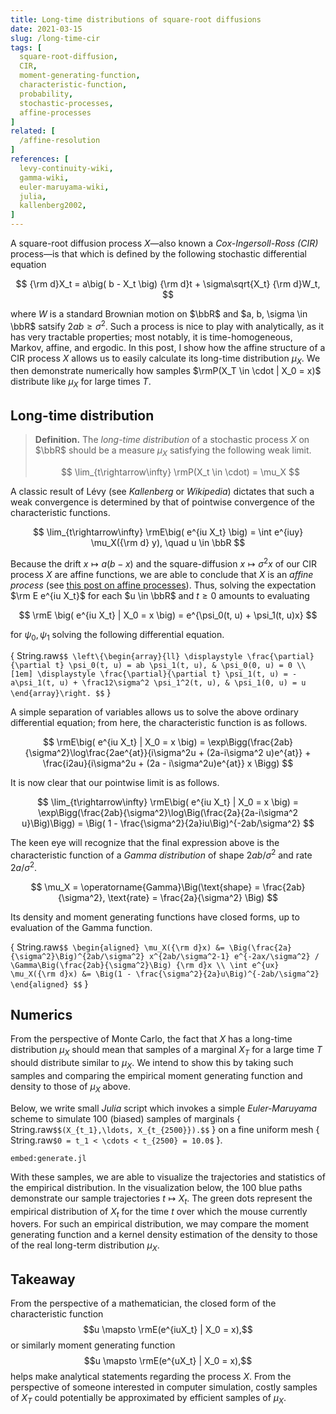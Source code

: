```yaml
---
title: Long-time distributions of square-root diffusions
date: 2021-03-15
slug: /long-time-cir
tags: [
  square-root-diffusion, 
  CIR, 
  moment-generating-function, 
  characteristic-function, 
  probability,
  stochastic-processes,
  affine-processes
]
related: [
  /affine-resolution
]
references: [
  levy-continuity-wiki,
  gamma-wiki,
  euler-maruyama-wiki,
  julia,
  kallenberg2002,
]
---
```



A square-root diffusion process $X$&mdash;also known a *Cox-Ingersoll-Ross (CIR)* process&mdash;is that which is defined by the following stochastic differential equation

$$ {\rm d}X_t = a\big( b - X_t \big) {\rm d}t + \sigma\sqrt{X_t} {\rm d}W_t, $$

where $W$ is a standard Brownian motion on $\bbR$ and $a, b, \sigma \in \bbR$ satsify $2ab \geq \sigma^2$.
Such a process is nice to play with analytically, as it has very tractable properties; most notably, it is time-homogeneous, Markov, affine, and ergodic.
In this post, I show how the affine structure of a CIR process $X$ allows us to easily calculate its long-time distribution $\mu_X$.
We then demonstrate numerically how samples $\rmP(X_T \in \cdot | X_0 = x)$ distribute like $\mu_X$ for large times $T$.

## Long-time distribution

> **Definition.** The *long-time distribution* of a stochastic process $X$ on $\bbR$ should be a measure $\mu_X$ satisfying the following weak limit.
>
> $$ \lim_{t\rightarrow\infty} \rmP(X_t \in \cdot) = \mu_X $$

A classic result of L&eacute;vy (see <Cite bibKey="kallenberg2002">Kallenberg</Cite> or <Cite bibKey="levy-continuity-wiki">Wikipedia</Cite>) dictates that such a weak convergence is determined by that of pointwise convergence of the characteristic functions.

$$ \lim_{t\rightarrow\infty} \rmE\big( e^{iu X_t} \big) = \int e^{iuy} \mu_X({\rm d} y), \quad u \in \bbR $$

Because the drift $x \mapsto a(b - x)$ and the square-diffusion $x \mapsto \sigma^2 x$ of our CIR process $X$ are affine functions, we are able to conclude that $X$ is an *affine process* (see [this post on affine processes](/affine-resolution)).
Thus, solving the expectation $\rm E e^{iu X_t}$ for each $u \in \bbR$ and $t \geq 0$ amounts to evaluating

$$ \rmE \big( e^{iu X_t} | X_0 = x \big) = e^{\psi_0(t, u) + \psi_1(t, u)x} $$

for $\psi_0, \psi_1$ solving the following differential equation.

<span>{ 
  String.raw`$$
    \left\{\begin{array}{ll}
      \displaystyle \frac{\partial}{\partial t} \psi_0(t, u) = ab \psi_1(t, u), & \psi_0(0, u) = 0 \\[1em]
      \displaystyle \frac{\partial}{\partial t} \psi_1(t, u) = -a\psi_1(t, u) + \frac12\sigma^2 \psi_1^2(t, u), & \psi_1(0, u) = u 
    \end{array}\right.
  $$`
}</span>

A simple separation of variables allows us to solve the above ordinary differential equation; from here, the characteristic function is as follows.

$$ \rmE\big( e^{iu X_t} | X_0 = x \big) = \exp\Bigg(\frac{2ab}{\sigma^2}\log\frac{2ae^{at}}{i\sigma^2u + (2a-i\sigma^2 u)e^{at}} + \frac{i2au}{i\sigma^2u + (2a - i\sigma^2u)e^{at}} x \Bigg) $$

It is now clear that our pointwise limit is as follows.

$$ \lim_{t\rightarrow\infty} \rmE\big( e^{iu X_t} | X_0 = x \big) = \exp\Bigg(\frac{2ab}{\sigma^2}\log\Big(\frac{2a}{2a-i\sigma^2 u}\Big)\Bigg) = \Big( 1 - \frac{\sigma^2}{2a}iu\Big)^{-2ab/\sigma^2} $$

The keen eye will recognize that the final expression above is the characteristic function of a <Cite bibKey="gamma-wiki">Gamma distribution</Cite> of shape $2ab/\sigma^2$ and rate $2a/\sigma^2$.

$$ \mu_X = \operatorname{Gamma}\Big(\text{shape} = \frac{2ab}{\sigma^2}, \text{rate} = \frac{2a}{\sigma^2} \Big) $$

Its density and moment generating functions have closed forms, up to evaluation of the Gamma function.

<span>{ String.raw`$$
  \begin{aligned}
    \mu_X({\rm d}x) &= \Big(\frac{2a}{\sigma^2}\Big)^{2ab/\sigma^2} x^{2ab/\sigma^2-1} e^{-2ax/\sigma^2} / \Gamma\Big(\frac{2ab}{\sigma^2}\Big) {\rm d}x \\
    \int e^{ux} \mu_X({\rm d}x) &= \Big(1 - \frac{\sigma^2}{2a}u\Big)^{-2ab/\sigma^2}
  \end{aligned}
$$` }</span>


## Numerics

From the perspective of Monte Carlo, the fact that $X$ has a long-time distribution $\mu_X$ should mean that samples of a marginal $X_T$ for a large time $T$ should distribute similar to $\mu_X$.
We intend to show this by taking such samples and comparing the empirical moment generating function and density to those of $\mu_X$ above.

Below, we write small <Cite bibKey="julia">Julia</Cite> script which invokes a simple <Cite bibKey="euler-maruyama-wiki">Euler-Maruyama</Cite> scheme to simulate $100$ (biased) samples of marginals
<span>{ String.raw`$$(X_{t_1},\ldots, X_{t_{2500}}).$$` }</span>
on a fine uniform mesh <span>{ String.raw`$0 = t_1 < \cdots < t_{2500} = 10.0$` }</span>.

`embed:generate.jl`

With these samples, we are able to visualize the trajectories and statistics of the empirical distribution.
In the visualization below, the $100$ blue paths demonstrate our sample trajectories $t \mapsto X_t$.
The green dots represent the empirical distribution of $X_t$ for the time $t$ over which the mouse currently hovers.
For such an empirical distribution, we may compare the moment generating function and a kernel density estimation of the density to those of the real long-term distribution $\mu_X$.

<div style={{ margin: '0 auto', maxWidth: '800px' }}>
  <div style={{ margin: '0.5em' }}>
    <div 
      style={{ 
        background: 'white', 
        border: '1px solid var(--link)', 
        margin: '0 auto',
      }}
    >
      <Visualization />
    </div>
  </div>
</div>

## Takeaway

From the perspective of a mathematician, the closed form of the characteristic function 
$$u \mapsto \rmE(e^{iuX_t} | X_0 = x),$$ 
or similarly moment generating function 
$$u \mapsto \rmE(e^{uX_t} | X_0 = x),$$
helps make analytical statements regarding the process $X$.
From the perspective of someone interested in computer simulation, costly samples of $X_T$ could potentially be approximated by efficient samples of $\mu_X$.
